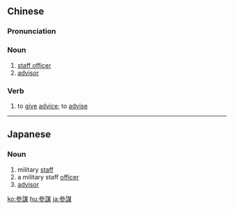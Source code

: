 ==Chinese==
{{zh-forms|s=参谋}}

===Pronunciation===
{{zh-pron
|m=cānmóu,tl=y
|c=caam1 mau4
|h=pfs=chhâm-mèu
|mn=chham-bô͘
|cat=n,v
}}

===Noun===
{{zh-noun}}

# [[staff officer]]
# [[advisor]]

===Verb===
{{zh-verb}}

# to [[give]] [[advice]]; to [[advise]]

{{zh-cat|Intermediate}}

----

==Japanese==
{{ja-kanjitab|さん|ぼう|yomi=o}}

===Noun===
{{ja-noun|さんぼう|shin=参謀}}

# military [[staff]]
# a military staff [[officer]]
# [[advisor]]

[[ko:參謀]]
[[hu:參謀]]
[[ja:參謀]]